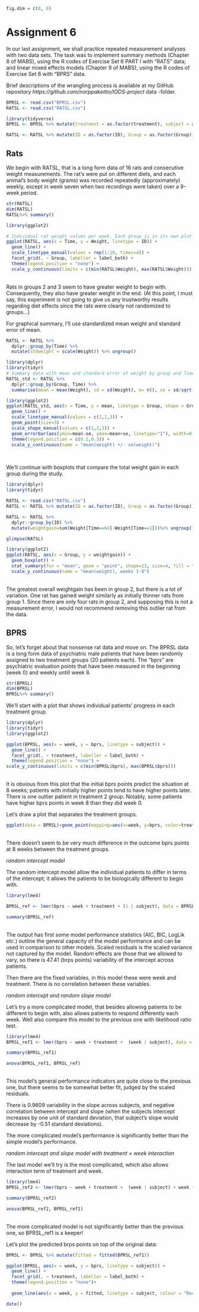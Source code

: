 ```r
fig.dim = c(8, 8)
```

# Assignment 6

In our last assignment, we shall practice repeated measurement analyses with two data sets. The task was to implement summary methods (Chapter 8 of MABS), using the R codes of Exercise Set 6 PART I with "RATS" data; and linear mixed effects models (Chapter 9 of MABS), using the R codes of Exercise Set 6 with "BPRS" data. 

Brief descriptions of the wrangling process is available at my GitHub repository *https://github.com/norppakeitto/IODS-project* data -folder.

```r
BPRSL <- read.csv("BPRSL.csv")
RATSL <- read.csv("RATSL.csv")

library(tidyverse)
BPRSL <- BPRSL %>% mutate(treatment = as.factor(treatment), subject = as.factor(subject))

RATSL <- RATSL %>% mutate(ID = as.factor(ID), Group = as.factor(Group))

```

## Rats
We begin with RATSL, that is a long form data of 16 rats and consecutive weight measurements. The rat's were put on different diets, and each animal’s body weight (grams) was recorded repeatedly (approximately) weekly, except in week seven when two recordings were taken) over a 9-week period.

```r
str(RATSL)
dim(RATSL)
RATSL%>% summary()
```



```r
library(ggplot2)

# Individual rat weight values per week. Each group is in its own plot.
ggplot(RATSL, aes(x = Time, y = Weight, linetype = ID)) +
  geom_line() +
  scale_linetype_manual(values = rep(1:10, times=4)) +
  facet_grid(. ~ Group, labeller = label_both) +
  theme(legend.position = "none") + 
  scale_y_continuous(limits = c(min(RATSL$Weight), max(RATSL$Weight)))

```
</br>Rats in groups 2 and 3 seem to have greater weight to begin with. Consequently, they also have greater weight in the end. (At this point, I must say, this experiment is not going to give us any trustworthy results regarding diet effects since the rats were clearly not randomized to groups...)


For graphical summary, I'll use standardized mean weight and standard error of mean.
```r
RATSL <- RATSL %>%
  dplyr::group_by(Time) %>%
  mutate(stdweight = scale(Weight)) %>% ungroup()

library(dplyr)
library(tidyr)
# Summary data with mean and standard error of weight by group and Time
RATSL_std <- RATSL %>%
  dplyr::group_by(Group, Time) %>%
  summarise(mean = mean(Weight), sd = sd(Weight), n= n(), se = sd/sqrt(n)) %>% ungroup()

library(ggplot2)
ggplot(RATSL_std, aes(x = Time, y = mean, linetype = Group, shape = Group)) +
  geom_line() +
  scale_linetype_manual(values = c(1,2,3)) +
  geom_point(size=3) +
  scale_shape_manual(values = c(1,2,3)) +
  geom_errorbar(aes(ymin=mean-se, ymax=mean+se, linetype="1"), width=0.3) +
  theme(legend.position = c(0.1,0.3)) +
  scale_y_continuous(name = "mean(weight) +/- se(weight)")

```
</br>


We'll continue with boxplots that compare the total weight gain in each group during the study.
```r
library(dplyr)
library(tidyr)

RATSL <- read.csv("RATSL.csv")
RATSL <- RATSL %>% mutate(ID = as.factor(ID), Group = as.factor(Group))

RATSL <- RATSL %>%
  dplyr::group_by(ID) %>%
  mutate(weightgain=sum(Weight[Time==64]-Weight[Time==1]))%>% ungroup()

glimpse(RATSL)

library(ggplot2)
ggplot(RATSL, aes(x = Group, y = weightgain)) +
  geom_boxplot() +
  stat_summary(fun = "mean", geom = "point", shape=23, size=4, fill = "white") +
  scale_y_continuous(name = "mean(weight), weeks 1-8")
```
</br>The greatest overall weightgain has been in group 2, but there is a lot of variation. One rat has gained weight similarly as initially thinner rats from group 1. Since there are only four rats in group 2, and supposing this is not a measurement error, I would not recommend removing this outlier rat from the data.

## BPRS

So, let's forget about that nonsense rat data and move on. The BPRSL data is a long form data of psychiatric male patients that have been randomly assigned to two treatment groups (20 patients each). The "bprs" are psychiatric evaluation points that have been measured in the beginning (week 0) and weekly untill week 8.

```r
str(BPRSL)
dim(BPRSL)
BPRSL%>% summary()
```

We'll start with a plot that shows individual patients' progress in each treatment group.
```r
library(dplyr)
library(tidyr)
library(ggplot2)

ggplot(BPRSL, aes(x = week, y = bprs, linetype = subject)) +
  geom_line() +
  facet_grid(. ~ treatment, labeller = label_both) +
  theme(legend.position = "none") +
scale_y_continuous(limits = c(min(BPRSL$bprs), max(BPRSL$bprs)))
```
</br>It is obvious from this plot that the initial bprs points predict the situation at 8 weeks; patients with initially higher points tend to have higher points later. There is one outlier patient in treatment 2 group. Notably, some patients have higher bprs points in week 8 than they did week 0.

Let's draw a plot that separates the treatment groups.

```r
ggplot(data = BPRSL)+geom_point(mapping=aes(x=week, y=bprs, color=treatment))
```
</br>There doesn't seem to be very much difference in the outcome bprs points at 8 weeks between the treatment groups.

*random intercept model*

The random intercept model allow the individual patients to differ in terms of the intercept; it allows the patients to be biologically different to begin with.
```r

library(lme4)

BPRSL_ref <- lmer(bprs ~ week + treatment + (1 | subject), data = BPRSL, REML = FALSE)

summary(BPRSL_ref)
```
</br>The output has first some model performance statistics (AIC, BIC, LogLik etc.) outline the general capacity of the model performance and can be used in comparison to other models. Scaled residuals is the scaled variance not captured by the model. Random effects are those that we allowed to vary, so there is 47.41 (brps points) variability of the intercept across patients. 

Then there are the fixed variables, in this model these were week and treatment. There is no correlation between these variables.


*random intercept and random slope model*

Let's try a more complicated model, that besides allowing patients to be different to begin with, also allows patients to respond differently each week. Well also compare this model to the previous one with likelihood ratio test.
```r
library(lme4)
BPRSL_ref1 <- lmer(bprs ~ week + treatment +  (week | subject), data = BPRSL, REML = FALSE)

summary(BPRSL_ref1)

anova(BPRSL_ref1, BPRSL_ref)
```
</br>This model's general performance indicators are quite close to the previous one, but there seems to be somewhat better fit, judged by the scaled residuals.

There is 0.9609 variability in the slope across subjects, and negative correlation between intercept and slope (when the subjects intercept increases by one unit of standard deviation, that subject's slope would decrease by -0.51 standard deviations). 

The more complicated model's performance is significantly better than the simple model's performance.

*random intercept and slope model with treatment × week interaction*

The last model we'll try is the most complicated, which also allows interaction term of treatment and week.
```r
library(lme4)
BPRSL_ref2 <- lmer(bprs ~ week + treatment +  (week | subject) + week *  treatment, data = BPRSL, REML = FALSE)

summary(BPRSL_ref2)

anova(BPRSL_ref2, BPRSL_ref1)

```
</br>The more complicated model is not significantly better than the previous one, so BPRSL_ref1 is a keeper!

Let's plot the predicted brps points on top of the original data:
```r

BPRSL <- BPRSL %>% mutate(fitted = fitted(BPRSL_ref1))

ggplot(BPRSL, aes(x = week, y = bprs, linetype = subject)) +
  geom_line() +
  facet_grid(. ~ treatment, labeller = label_both) +
  theme(legend.position = "none")+
  
  geom_line(aes(x = week, y = fitted, linetype = subject, colour = "Red")) 
```


```r
date()
```